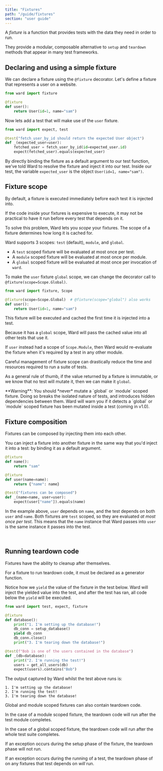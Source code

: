 ```yaml
---
title: "Fixtures"
path: "/guide/fixtures"
section: "user guide"
---
```


A *fixture* is a function that provides tests with the data they need in order to run.

They provide a modular, composable alternative to `setup` and `teardown` methods that appear in many test frameworks.

## Declaring and using a simple fixture

We can declare a fixture using the `@fixture` decorator. Let's define a fixture that represents a user on a website.

```python
from ward import fixture

@fixture
def user():
    return User(id=1, name="sam")
```

Now lets add a test that will make use of the `user` fixture.

```python
from ward import expect, test

@test("fetch_user_by_id should return the expected User object")
def _(expected_user=user):
    fetched_user = fetch_user_by_id(id=expected_user.id)
    expect(fetched_user).equals(expected_user)
```

By directly binding the fixture as a default argument to our test function, we've told Ward to resolve the
fixture and inject it into our test. Inside our test, the variable `expected_user` is the object `User(id=1, name="sam")`.

## Fixture scope

By default, a fixture is executed immediately before each test it is injected into.

If the code inside your fixtures is expensive to execute, it may not be practical to have it run before every test that depends on it.

To solve this problem, Ward lets you *scope* your fixtures. The scope of a fixture determines how long it is cached for.

Ward supports 3 scopes: `test` (default), `module`, and `global`.

* A `test` scoped fixture will be evaluated at most once per test.
* A `module` scoped fixture will be evaluated at most once per module.
* A `global` scoped fixture will be evaluated at most once per invocation of `ward`.

To make the `user` fixture `global` scope, we can change the decorator call to `@fixture(scope=Scope.Global)`.

```python
from ward import fixture, Scope

@fixture(scope=Scope.Global)  # @fixture(scope="global") also works
def user():
    return User(id=1, name="sam")
```

This fixture will be executed and cached the first time it is injected into a test.

Because it has a `global` scope, Ward will pass the cached value into all other tests that use it.

If `user` instead had a scope of `Scope.Module`, then Ward would re-evaluate the fixture when it's required by a test in any other module.

Careful management of fixture scope can drastically reduce the time and resources required to run a suite of tests.

As a general rule of thumb, if the value returned by a fixture is immutable, or we know that no test will mutate it, then we can make it `global`. 

<Warning>
**Warning**: You should *never* mutate a `global` or `module` scoped fixture. Doing so breaks
the isolated nature of tests, and introduces hidden dependencies between them.
Ward will warn you if it detects a `global` or `module` scoped fixture has been mutated inside a test (coming in v1.0).
</Warning>

<br/>

## Fixture composition

Fixtures can be composed by injecting them into each other.

You can inject a fixture into another fixture in the same way that you'd inject it into a test:
by binding it as a default argument.

```python
@fixture
def name():
    return "sam"

@fixture
def user(name=name):
    return {"name": name}

@test("fixtures can be composed")
def _(name=name, user=user):
    expect(user["name"]).equals(name)
```

In the example above, `user` depends on `name`, and the test depends on both `user` and `name`. 
Both fixtures are `test` scoped, so they are evaluated *at most once per test*.
This means that the `name` instance that Ward passes into `user` is the same instance it passes into the test.

<TestOutputLine marker="PASS" moduleName="test_composition" lineNumber="14" description="fixtures can be composed"/>

<br/>

## Running teardown code

Fixtures have the ability to cleanup after themselves.

For a fixture to run teardown code, it must be declared as a generator function.

Notice how we `yield` the value of the fixture in the test below. Ward will inject the yielded value into the 
test, and after the test has ran, all code below the `yield` will be executed.

```python
from ward import test, expect, fixture

@fixture
def database():
    print("1. I'm setting up the database!")
    db_conn = setup_database()
    yield db_conn
    db_conn.close()
    print("3. I'm tearing down the database!")

@test(f"Bob is one of the users contained in the database")
def _(db=database):
    print("2. I'm running the test!")
    users = get_all_users(db)
    expect(users).contains("Bob")
```

The output captured by Ward whilst the test above runs is:

```text
1. I'm setting up the database!
2. I'm running the test!
3. I'm tearing down the database!
```

Global and module scoped fixtures can also contain teardown code.

In the case of a module scoped fixture, the teardown code will run after the test module completes.

In the case of a global scoped fixture, the teardown code will run after the whole test suite completes.

If an exception occurs during the setup phase of the fixture, the teardown phase will not run.

If an exception occurs during the running of a test, the teardown phase of on any fixtures that test depends on *will* run.
